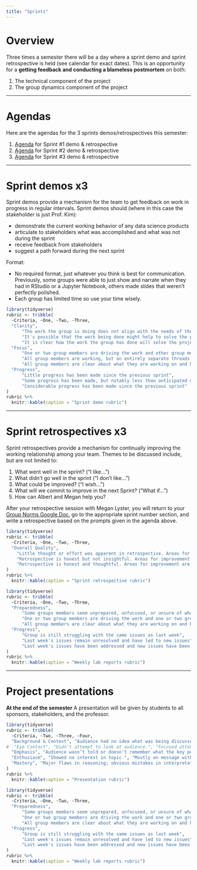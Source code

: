 ```yaml
---
title: "Sprints"
---
```


# Overview

Three times a semester there will be a day where a sprint demo and sprint retrospective is held (see calendar for exact dates). This is an opportunity for a **getting feedback and conducting a blameless postmortem** on both:

1.  The technical component of the project
2.  The group dynamics component of the project



------------------------------------------------------------------------



# Agendas

Here are the agendas for the 3 sprints demos/retrospectives this semester:

1.  [Agenda](https://docs.google.com/document/d/1YRYBDR2P1Sorwhzg7C1eMFIQ8VnITBOcAKvHwaUYPTA/edit) for Sprint #1 demo & retrospective
1.  [Agenda](https://docs.google.com/document/d/1gSzAzhvCA0ShQIjy0GWsBMOUwqkHANp2w2q9Xe8uXdo/edit) for Sprint #2 demo & retrospective
1.  [Agenda](https://docs.google.com/document/d/1xCYHZDO2iIFrsAMxmR6hHOyGpIX2VbrbaPH2bn1ypRM/edit) for Sprint #3 demo & retrospective



------------------------------------------------------------------------




# Sprint demos x3

Sprint demos provide a mechanism for the team to get feedback on work in progress in regular intervals. Sprint demos should (where in this case the stakeholder is just Prof. Kim):

-   demonstrate the current working behavior of any data science products
-   articulate to stakeholders what was accomplished and what was not during the sprint
-   receive feedback from stakeholders
-   suggest a path forward during the next sprint

Format:

- No required format, just whatever you think is best for communication. Previously, some groups were able to just show and narrate when they had in RStudio or a Jupyter Notebook, others made slides that weren't perfectly polished.
- Each group has limited time so use your time wisely.


```r
library(tidyverse)
rubric <- tribble(
  ~Criteria, ~One, ~Two, ~Three,
  "Clarity",
      "The work the group is doing does not align with the needs of the project sponsor",
      "It's possible that the work being done might help to solve the problem, but it's not entirely clear how the pieces will fit together.",
      "It is clear how the work the group has done will solve the project sponsor's problem",
  "Focus", 
      "One or two group members are driving the work and other group members seem unprepared, unfocused, or unsure of what they should be working on.", 
      "All group members are working, but on entirely separate threads. Group members have little understanding of each other's threads.",
      "All group members are clear about what they are working on and how it will contribute to the group's efforts as a whole",
  "Progress",
      "Little progress has been made since the previous sprint",
      "Some progress has been made, but notably less than anticipated during sprint planning.",
      "Considerable progress has been made since the previous sprint"
)
rubric %>%
  knitr::kable(caption = "Sprint demo rubric")
```



------------------------------------------------------------------------



# Sprint retrospectives x3

Sprint retrospectives provide a mechanism for continually improving the working relationship among your team. Themes to be discussed include, but are not limited to:

1. What went well in the sprint? ("I like...")
1. What didn't go well in the sprint ("I don't like...")
2. What could be improved? ("I wish...")
3. What will we commit to improve in the next Sprint? ("What if...")
4. How can Albert and Megan help you?

After your retrospective session with Megan Lyster, you will return to your [Group Norms Google Doc](https://drive.google.com/drive/u/1/folders/1GKbMG3SfTthIhdxStvz_8cC7DMQNjBWE), go to the appropriate sprint number section, and write a retrospective based on the prompts given in the agenda above.

```r
library(tidyverse)
rubric <- tribble(
  ~Criteria, ~One, ~Two, ~Three,
  "Overall Quality", 
    "Little thought or effort was apparent in retrospective. Areas for improvement are impractical, vague, and/or irrelevant. Focus is on blame or shame, rather than potential improvement.", 
    "Retrospective is honest but not insightful. Areas for improvement focus on general issues with time management, rather than concrete strategies. ",
    "Retrospective is honest and thoughtful. Areas for improvement are clearly identified. Team seems committed and unified."
)
rubric %>%
  knitr::kable(caption = "Sprint retrospective rubric")
```

```r
library(tidyverse)
rubric <- tribble(
  ~Criteria, ~One, ~Two, ~Three,
  "Preparedness", 
      "Some groups members seem unprepared, unfocused, or unsure of what they should be working on", 
      "One or two group members are driving the work and one or two group members are working on loose threads", 
      "All group members are clear about what they are working on and how it will contribute to the group's efforts as a whole",
  "Progress",
      "Group is still struggling with the same issues as last week",
      "Last week's issues remain unresolved and have led to new issues",
      "Last week's issues have been addressed and new issues have been raised"
)
rubric %>%
  knitr::kable(caption = "Weekly lab reports rubric")
```

------------------------------------------------------------------------

# Project presentations

**At the end of the semester** A presentation will be given by students to all sponsors, stakeholders, and the professor.

```{=html}
<!--

Presentations should be aimed at a broader audience: think about presenting your project to the full SDS faculty, or to other SDS students. You can assume that they are knowledgeable about general statistical topics (e.g., regression), but you can not assume that they know anything about your project or your project sponsor. 

Here is some guidance:

- You will want at least one slide, probably at the very beginning, explaining who your project sponsor is, and what they do. This is a good place to include a logo, picture, and/or website link. 
- Resist the temptation to put many words on your slides. **Do not read your slides!** Slides should focus on visual cues for the audience, not a script for you to remember what to say! When you put words on slides, audience members start reading along with you and stop listening to what you are actually saying. It's also boring. 
- Be liberal with your use of pictures, data graphics, data tables, diagrams, screenshots, and even logos. These give the audience something to look at while you are talking. 
- Don't forget to have fun! The use of humorous GIFs, emojis, memes, and tweets are accepted practice in professional and academic presentations by data scientists. [Keep it clean and not too esoteric.]

For more guidance, consult [Technically Speaking](http://techspeaking.denison.edu/Technically_Speaking/Home.html).

-->
```
```r
library(tidyverse)
rubric <- tribble(
  ~Criteria, ~Two, ~Three, ~Four,
  "Background & Context", "Audience had no idea what was being discussed", "Vaguely told audience what project was about; used jargon that was not explained", "Clearly explained what project was about", 
#  "Eye Contact", "Didn't attempt to look at audience.", "Focused attention on only one part of the room", "Consistently made eye contact with audience at all times.", 
  "Emphasis", "Audience wasn’t told or doesn't remember what the key points were", "Key points were mentioned but not highlighted", "Key points were clearly enunciated", 
  "Enthusiasm", "Showed no interest in topic ", "Mostly on message with medium energy", "Conveyed strong positive feeling throughout presentation", 
  "Mastery", "Major flaws in reasoning; obvious mistakes in interpretation and/or analysis", "Knowledge seems sufficient but not sophisticated", "Impressive mastery of material"
)
rubric %>%
  knitr::kable(caption = "Presentation rubric")
```

```r
library(tidyverse)
rubric <- tribble(
  ~Criteria, ~One, ~Two, ~Three,
  "Preparedness", 
      "Some groups members seem unprepared, unfocused, or unsure of what they should be working on", 
      "One or two group members are driving the work and one or two group members are working on loose threads", 
      "All group members are clear about what they are working on and how it will contribute to the group's efforts as a whole",
  "Progress",
      "Group is still struggling with the same issues as last week",
      "Last week's issues remain unresolved and have led to new issues",
      "Last week's issues have been addressed and new issues have been raised"
)
rubric %>%
  knitr::kable(caption = "Weekly lab reports rubric")
```
